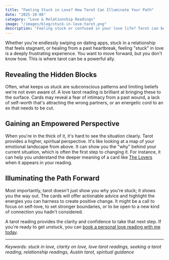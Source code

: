 ```yaml
---
title: "Feeling Stuck in Love? How Tarot Can Illuminate Your Path"
date: "2025-10-06"
category: "Love & Relationship Readings"
image: "/images/blog/stuck-in-love-tarot.png"
description: "Feeling stuck or confused in your love life? Tarot can be a powerful tool to uncover hidden blocks and illuminate the path forward. An Austin tarot reader's guide to finding clarity."
---
```


Whether you're endlessly swiping on dating apps, stuck in a relationship that feels stagnant, or healing from a past heartbreak, feeling "stuck" in love is a deeply frustrating experience. You want to move forward, but you don't know how. This is where tarot can be a powerful ally.

## Revealing the Hidden Blocks

Often, what keeps us stuck are subconscious patterns and limiting beliefs we're not even aware of. A love tarot reading is brilliant at bringing these to the surface. Cards may reveal a fear of intimacy from a past wound, a lack of self-worth that's attracting the wrong partners, or an energetic cord to an ex that needs to be cut.

## Gaining an Empowered Perspective

When you're in the thick of it, it's hard to see the situation clearly. Tarot provides a higher, spiritual perspective. It's like looking at a map of your emotional landscape from above. It can show you the "why" behind your current situation, which is often the first step to changing it. For instance, it can help you understand the deeper meaning of a card like [The Lovers](/blog/the-lovers-card-meaning) when it appears in your reading.

## Illuminating the Path Forward

Most importantly, tarot doesn't just show you why you're stuck; it shows you the way out. The cards will offer actionable advice and highlight the energies you can harness to create positive change. It might be a call to focus on self-love, to set stronger boundaries, or to be open to a new kind of connection you hadn't considered.

A tarot reading provides the clarity and confidence to take that next step. If you're ready to get unstuck, you can [book a personal love reading with me today](/services).

---

*Keywords: stuck in love, clarity on love, love tarot readings, seeking a tarot reading, relationship readings, Austin tarot, spiritual guidance*